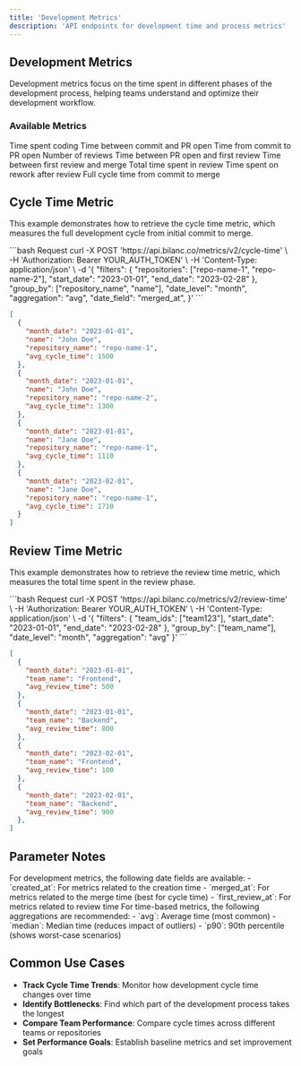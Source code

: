 ```yaml
---
title: 'Development Metrics'
description: 'API endpoints for development time and process metrics'
---
```


## Development Metrics

Development metrics focus on the time spent in different phases of the development process, helping teams understand and optimize their development workflow.

### Available Metrics

<ParamField path="coding-time" type="string">
  Time spent coding
</ParamField>

<ParamField path="pickup-time" type="string">
  Time between commit and PR open
</ParamField>

<ParamField path="commit-to-open" type="string">
  Time from commit to PR open
</ParamField>

<ParamField path="reviews-count" type="string">
  Number of reviews
</ParamField>

<ParamField path="open-to-review" type="string">
  Time between PR open and first review
</ParamField>

<ParamField path="review-to-merge" type="string">
  Time between first review and merge
</ParamField>

<ParamField path="review-time" type="string">
  Total time spent in review
</ParamField>

<ParamField path="rework-time" type="string">
  Time spent on rework after review
</ParamField>

<ParamField path="cycle-time" type="string">
  Full cycle time from commit to merge
</ParamField>

## Cycle Time Metric

This example demonstrates how to retrieve the cycle time metric, which measures the full development cycle from initial commit to merge.

<CodeGroup>
```bash Request
curl -X POST 'https://api.bilanc.co/metrics/v2/cycle-time' \
  -H 'Authorization: Bearer YOUR_AUTH_TOKEN' \
  -H 'Content-Type: application/json' \
  -d '{
    "filters": {
      "repositories": ["repo-name-1", "repo-name-2"],
      "start_date": "2023-01-01",
      "end_date": "2023-02-28"
    },
    "group_by": ["repository_name", "name"],
    "date_level": "month",
    "aggregation": "avg",
    "date_field": "merged_at",
  }'
```

```json Response
[
  {
    "month_date": "2023-01-01",
    "name": "John Doe",
    "repository_name": "repo-name-1",
    "avg_cycle_time": 1500
  },
  {
    "month_date": "2023-01-01",
    "name": "John Doe",
    "repository_name": "repo-name-2",
    "avg_cycle_time": 1300
  },
  {
    "month_date": "2023-01-01",
    "name": "Jane Doe",
    "repository_name": "repo-name-1",
    "avg_cycle_time": 1110
  },
  {
    "month_date": "2023-02-01",
    "name": "Jane Doe",
    "repository_name": "repo-name-1",
    "avg_cycle_time": 1710
  }
]
```
</CodeGroup>

## Review Time Metric

This example demonstrates how to retrieve the review time metric, which measures the total time spent in the review phase.

<CodeGroup>
```bash Request
curl -X POST 'https://api.bilanc.co/metrics/v2/review-time' \
  -H 'Authorization: Bearer YOUR_AUTH_TOKEN' \
  -H 'Content-Type: application/json' \
  -d '{
    "filters": {
      "team_ids": ["team123"],
      "start_date": "2023-01-01",
      "end_date": "2023-02-28"
    },
    "group_by": ["team_name"],
    "date_level": "month",
    "aggregation": "avg"
  }'
```

```json Response
[
  {
    "month_date": "2023-01-01",
    "team_name": "Frontend",
    "avg_review_time": 500
  },
  {
    "month_date": "2023-01-01",
    "team_name": "Backend",
    "avg_review_time": 800
  },
  {
    "month_date": "2023-02-01",
    "team_name": "Frontend",
    "avg_review_time": 100
  },
  {
    "month_date": "2023-02-01",
    "team_name": "Backend",
    "avg_review_time": 900
  },
]
```
</CodeGroup>

## Parameter Notes

<ResponseField name="date_field" type="string">
  For development metrics, the following date fields are available:
  - `created_at`: For metrics related to the creation time
  - `merged_at`: For metrics related to the merge time (best for cycle time)
  - `first_review_at`: For metrics related to review time
</ResponseField>

<ResponseField name="aggregation" type="string">
  For time-based metrics, the following aggregations are recommended:
  - `avg`: Average time (most common)
  - `median`: Median time (reduces impact of outliers)
  - `p90`: 90th percentile (shows worst-case scenarios)
</ResponseField>

## Common Use Cases

- **Track Cycle Time Trends**: Monitor how development cycle time changes over time
- **Identify Bottlenecks**: Find which part of the development process takes the longest
- **Compare Team Performance**: Compare cycle times across different teams or repositories
- **Set Performance Goals**: Establish baseline metrics and set improvement goals